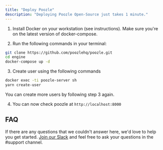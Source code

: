 ```yaml
---
title: "Deploy Poozle"
description: "Deploying Poozle Open-Source just takes 1 minute."
---
```


1. Install Docker on your workstation (see instructions). Make sure you're on the latest version of docker-compose.

2. Run the following commands in your terminal:

```bash
git clone https://github.com/poozlehq/poozle.git
cd engine
docker-compose up -d
```

3. Create user using the following commands

```bash
docker exec -ti poozle-server sh
yarn create-user
```

<Note>You can create more users by following step 3 again.</Note>

4. You can now check poozle at `http://localhost:8000`

## FAQ

If there are any questions that we couldn't answer here, we'd love to help you get started. [Join our Slack](https://join.slack.com/t/poozle-community/shared_invite/zt-1u4mz911h-FeWpOA82wA8kyrz3xg58xQ) and feel free to ask your questions in the #support channel.
